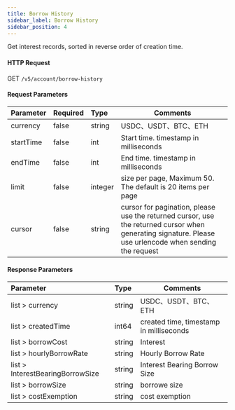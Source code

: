 ```yaml
---
title: Borrow History
sidebar_label: Borrow History
sidebar_position: 4
---
```

Get interest records, sorted in reverse order of creation time.

#### HTTP Request
GET `/v5/account/borrow-history`

#### Request Parameters
| Parameter | Required | Type | Comments|
|:----- |:-------|:-----|------ |
|currency |false |string |USDC、USDT、BTC、ETH|
|startTime |false |int |Start time. timestamp in milliseconds|
|endTime |false |int |End time. timestamp in milliseconds|
|limit |false |integer |size per page, Maximum 50. The default is 20 items per page|
|cursor	|false |string |cursor for pagination, please use the returned cursor, use the returned cursor when generating signature. Please use urlencode when sending the request|

#### Response Parameters
| Parameter | Type | Comments|
|:----- |:-----|----- |
|list > currency |string |USDC、USDT、BTC、ETH|
|list > createdTime |int64 |created time, timestamp in milliseconds|
|list > borrowCost |string |Interest|
|list > hourlyBorrowRate |string |Hourly Borrow Rate
|list > InterestBearingBorrowSize |string |Interest Bearing Borrow Size
|list > borrowSize |string |borrowe size
|list > costExemption |string |cost exemption